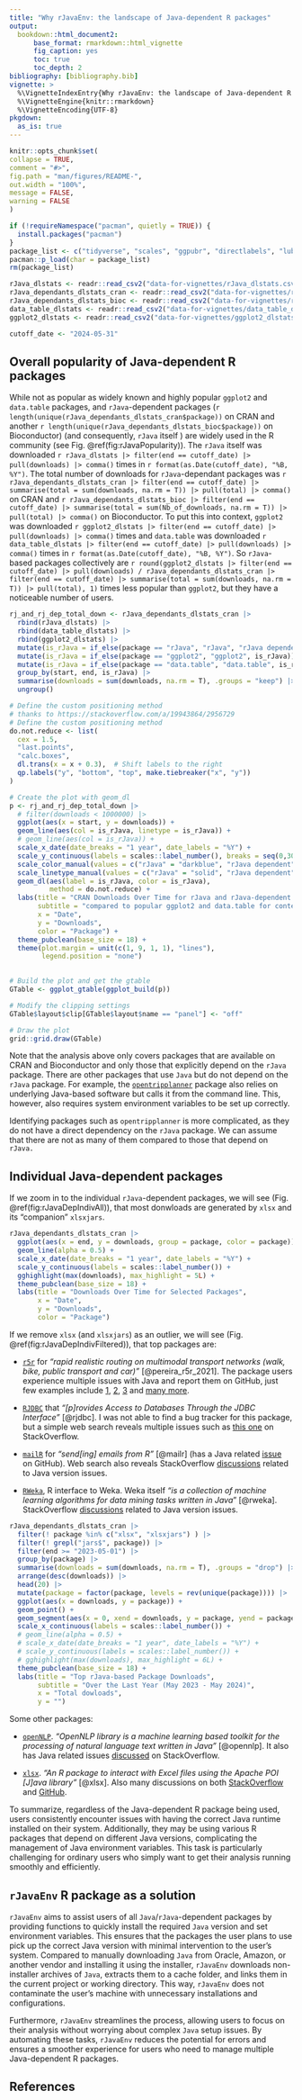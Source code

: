 ```yaml
---
title: "Why rJavaEnv: the landscape of Java-dependent R packages"
output: 
  bookdown::html_document2:
      base_format: rmarkdown::html_vignette
      fig_caption: yes
      toc: true
      toc_depth: 2
bibliography: [bibliography.bib]
vignette: >
  %\VignetteIndexEntry{Why rJavaEnv: the landscape of Java-dependent R packages}
  %\VignetteEngine{knitr::rmarkdown}
  %\VignetteEncoding{UTF-8}
pkgdown:
  as_is: true
---
```


```r
knitr::opts_chunk$set(
collapse = TRUE,
comment = "#>",
fig.path = "man/figures/README-",
out.width = "100%",
message = FALSE,
warning = FALSE
)
```

```r
if (!requireNamespace("pacman", quietly = TRUE)) {
  install.packages("pacman")
}
package_list <- c("tidyverse", "scales", "ggpubr", "directlabels", "lubridate", "gghighlight")
pacman::p_load(char = package_list)
rm(package_list)
```

```r
rJava_dlstats <- readr::read_csv2("data-for-vignettes/rJava_dlstats.csv")
rJava_dependants_dlstats_cran <- readr::read_csv2("data-for-vignettes/rJava_dependants_dlstats_cran.csv")
rJava_dependants_dlstats_bioc <- readr::read_csv2("data-for-vignettes/rJava_dependants_dlstats_bioc.csv")
data_table_dlstats <- readr::read_csv2("data-for-vignettes/data_table_dlstats.csv")
ggplot2_dlstats <- readr::read_csv2("data-for-vignettes/ggplot2_dlstats.csv")

cutoff_date <- "2024-05-31"
```

## Overall popularity of Java-dependent R packages

While not as popular as widely known and highly popular `ggplot2` and `data.table` packages, and `rJava`-dependent packages (`r length(unique(rJava_dependants_dlstats_cran$package))` on CRAN and another `r length(unique(rJava_dependants_dlstats_bioc$package))` on Bioconductor) (and consequently, `rJava` itself ) are widely used in the R community (see Fig. \@ref(fig:rJavaPopularity)). The `rJava` itself was downloaded `r rJava_dlstats |> filter(end == cutoff_date) |> pull(downloads) |> comma()` times in `r format(as.Date(cutoff_date), "%B, %Y")`. The total number of downloads for `rJava`-dependant packages was `r rJava_dependants_dlstats_cran |> filter(end == cutoff_date) |> summarise(total = sum(downloads, na.rm = T)) |> pull(total) |> comma()` on CRAN and `r rJava_dependants_dlstats_bioc |> filter(end == cutoff_date) |> summarise(total = sum(Nb_of_downloads, na.rm = T)) |> pull(total) |> comma()` on Bioconductor. To put this into context, `ggplot2` was downloaded `r ggplot2_dlstats |> filter(end == cutoff_date) |> pull(downloads) |> comma()` times and `data.table` was downloaded `r data_table_dlstats |> filter(end == cutoff_date) |> pull(downloads) |> comma()` times in `r format(as.Date(cutoff_date), "%B, %Y")`. So `rJava`-based packages collectively are `r round(ggplot2_dlstats |> filter(end == cutoff_date) |> pull(downloads) / rJava_dependants_dlstats_cran |> filter(end == cutoff_date) |> summarise(total = sum(downloads, na.rm = T)) |> pull(total), 1)` times less popular than `ggplot2`, but they have a noticeable number of users.



```r
rj_and_rj_dep_total_down <- rJava_dependants_dlstats_cran |> 
  rbind(rJava_dlstats) |>
  rbind(data_table_dlstats) |>
  rbind(ggplot2_dlstats) |>
  mutate(is_rJava = if_else(package == "rJava", "rJava", "rJava dependent")) |> 
  mutate(is_rJava = if_else(package == "ggplot2", "ggplot2", is_rJava)) |> 
  mutate(is_rJava = if_else(package == "data.table", "data.table", is_rJava)) |>
  group_by(start, end, is_rJava) |> 
  summarise(downloads = sum(downloads, na.rm = T), .groups = "keep") |>
  ungroup()
```

```r
# Define the custom positioning method
# thanks to https://stackoverflow.com/a/19943864/2956729
# Define the custom positioning method
do.not.reduce <- list(
  cex = 1.5,
  "last.points",
  "calc.boxes",
  dl.trans(x = x + 0.3),  # Shift labels to the right
  qp.labels("y", "bottom", "top", make.tiebreaker("x", "y"))
)

# Create the plot with geom_dl
p <- rj_and_rj_dep_total_down |>
  # filter(downloads < 1000000) |> 
  ggplot(aes(x = start, y = downloads)) +
  geom_line(aes(col = is_rJava, linetype = is_rJava)) +
  # geom_line(aes(col = is_rJava)) +
  scale_x_date(date_breaks = "1 year", date_labels = "%Y") +
  scale_y_continuous(labels = scales::label_number(), breaks = seq(0,3000000,500000)) +
  scale_color_manual(values = c("rJava" = "darkblue", "rJava dependent" = "darkgreen", "ggplot2" = "grey40", "data.table" = "grey40")) +
  scale_linetype_manual(values = c("rJava" = "solid", "rJava dependent" = "solid", "ggplot2" = "dashed", "data.table" = "dashed" )) +
  geom_dl(aes(label = is_rJava, color = is_rJava),
          method = do.not.reduce) +
  labs(title = "CRAN Downloads Over Time for rJava and rJava-dependent Packages",
       subtitle = "compared to popular ggplot2 and data.table for context",
       x = "Date",
       y = "Downloads",
       color = "Package") +
  theme_pubclean(base_size = 18) +
  theme(plot.margin = unit(c(1, 9, 1, 1), "lines"),
        legend.position = "none")
  

# Build the plot and get the gtable
GTable <- ggplot_gtable(ggplot_build(p))

# Modify the clipping settings
GTable$layout$clip[GTable$layout$name == "panel"] <- "off"

# Draw the plot
grid::grid.draw(GTable)
```

Note that the analysis above only covers packages that are available on CRAN and Bioconductor and only those that explicitly depend on the `rJava` package. There are other packages that use `Java` but do not depend on the `rJava` package. For example, the [`opentripplanner`](https://github.com/ropensci/opentripplanner){target="_blank"} package also relies on underlying Java-based software but calls it from the command line. This, however, also requires system environment variables to be set up correctly.

Identifying packages such as `opentripplanner` is more complicated, as they do not have a direct dependency on the `rJava` package. We can assume that there are not as many of them compared to those that depend on `rJava.`


## Individual Java-dependent packages

If we zoom in to the individual `rJava`-dependent packages, we will see (Fig. \@ref(fig:rJavaDepIndivAll)), that most donwloads are generated by `xlsx` and its "companion" `xlsxjars`.

```r
rJava_dependants_dlstats_cran |> 
  ggplot(aes(x = end, y = downloads, group = package, color = package)) +
  geom_line(alpha = 0.5) +
  scale_x_date(date_breaks = "1 year", date_labels = "%Y") +
  scale_y_continuous(labels = scales::label_number()) +
  gghighlight(max(downloads), max_highlight = 5L) +
  theme_pubclean(base_size = 18) +
  labs(title = "Downloads Over Time for Selected Packages",
       x = "Date",
       y = "Downloads",
       color = "Package")

```

If we remove `xlsx` (and `xlsxjars`) as an outlier, we will see (Fig. \@ref(fig:rJavaDepIndivFiltered)), that top packages are:

- [`r5r`](https://github.com/ipeaGIT/r5r){target="_blank"} for *"rapid realistic routing on multimodal transport networks (walk, bike, public transport and car)"* [@pereira_r5r_2021]. The package users experience multiple issues with Java and report them on GitHub, just few examples include [1](https://github.com/ipeaGIT/r5r/issues/372){target="_blank"}, [2](https://github.com/ipeaGIT/r5r/issues/374){target="_blank"}, [3](https://github.com/ipeaGIT/r5r/issues/338){target="_blank"} and [many more](https://github.com/ipeaGIT/r5r/issues){target="_blank"}.

- [`RJDBC`](https://www.rforge.net/RJDBC/){target="_blank"} that *"[p]rovides Access to Databases Through the JDBC Interface"* [@rjdbc]. I was not able to find a bug tracker for this package, but a simple web search reveals multiple issues such as [this one](https://stackoverflow.com/questions/45338197/r-cannot-find-java-home-when-using-java-jdk-1-8-rjava-wont-work){target="_blank"} on StackOverflow.

- [`mailR`](https://github.com/rpremrajGit/mailR){target="_blank"} for *"send[ing] emails from R"* [@mailr]  (has a Java related [issue](https://github.com/rpremrajGit/mailR/issues/9){target="_blank"} on GitHub). Web search also reveals StackOverflow [discussions](https://stackoverflow.com/questions/61871960/r-mailr-package-not-loading-java){target="_blank"} related to Java version issues.

 - [`RWeka`](https://doi.org/10.32614/CRAN.package.RWeka){target="_blank"}, R interface to Weka. Weka itself *"is a collection of machine learning algorithms for data mining tasks written in Java*" [@rweka]. StackOverflow [discussions](https://stackoverflow.com/questions/40752070/issues-installing-rweka){target="_blank"} related to Java version issues.



```r
rJava_dependants_dlstats_cran |>
  filter(! package %in% c("xlsx", "xlsxjars") ) |>
  filter(! grepl("jars$", package)) |>
  filter(end >= "2023-05-01") |>
  group_by(package) |>
  summarise(downloads = sum(downloads, na.rm = T), .groups = "drop") |>
  arrange(desc(downloads)) |>
  head(20) |> 
  mutate(package = factor(package, levels = rev(unique(package)))) |>
  ggplot(aes(x = downloads, y = package)) +
  geom_point() +
  geom_segment(aes(x = 0, xend = downloads, y = package, yend = package)) +
  scale_x_continuous(labels = scales::label_number()) +
  # geom_line(alpha = 0.5) +
  # scale_x_date(date_breaks = "1 year", date_labels = "%Y") +
  # scale_y_continuous(labels = scales::label_number()) +
  # gghighlight(max(downloads), max_highlight = 6L) +
  theme_pubclean(base_size = 18) +
  labs(title = "Top rJava-based Package Downloads",
       subtitle = "Over the Last Year (May 2023 - May 2024)",
       x = "Total dowloads",
       y = "")
```

Some other packages:

- [`openNLP`](https://doi.org/10.32614/CRAN.package.openNLP){target="_blank"}. *"OpenNLP library is a machine learning based toolkit for the processing of natural language text written in Java"* [@opennlp]. It also has Java related issues [discussed](https://stackoverflow.com/questions/37014340/installing-r-package-opennlp-in-r){target="_blank"} on StackOverflow.

- [`xlsx`](https://github.com/colearendt/xlsx){target="_blank"}. *"An R package to interact with Excel files using the Apache POI [J]ava library"* [@xlsx]. Also many discussions on both [StackOverflow](https://stackoverflow.com/questions/62012760/r-xlsx-package-can-not-be-used){target="_blank"} and [GitHub](https://github.com/colearendt/xlsx/issues/183){target="_blank"}.


To summarize, regardless of the Java-dependent R package being used, users consistently encounter issues with having the correct Java runtime installed on their system. Additionally, they may be using various R packages that depend on different Java versions, complicating the management of Java environment variables. This task is particularly challenging for ordinary users who simply want to get their analysis running smoothly and efficiently.

## `rJavaEnv` R package as a solution

`rJavaEnv` aims to assist users of all `Java`/`rJava`-dependent packages by providing functions to quickly install the required `Java` version and set environment variables. This ensures that the packages the user plans to use pick up the correct Java version with minimal intervention to the user's system. Compared to manually downloading `Java` from Oracle, Amazon, or another vendor and installing it using the installer, `rJavaEnv` downloads non-installer archives of `Java`, extracts them to a cache folder, and links them in the current project or working directory. This way, `rJavaEnv` does not contaminate the user's machine with unnecessary installations and configurations.

Furthermore, `rJavaEnv` streamlines the process, allowing users to focus on their analysis without worrying about complex `Java` setup issues. By automating these tasks, `rJavaEnv` reduces the potential for errors and ensures a smoother experience for users who need to manage multiple Java-dependent R packages.

## References
